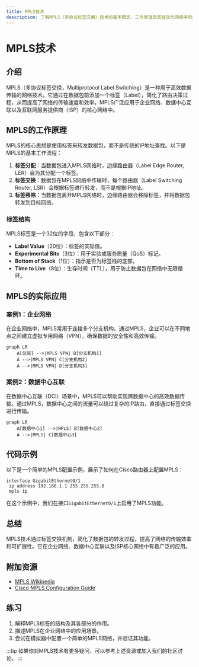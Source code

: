 ```yaml
---
title: MPLS技术
description: 了解MPLS（多协议标签交换）技术的基本概念、工作原理及其在现代网络中的应用。
---
```


# MPLS技术

## 介绍

MPLS（多协议标签交换，Multiprotocol Label Switching）是一种用于高效数据传输的网络技术。它通过在数据包前添加一个标签（Label），简化了路由决策过程，从而提高了网络的传输速度和效率。MPLS广泛应用于企业网络、数据中心互联以及互联网服务提供商（ISP）的核心网络中。

## MPLS的工作原理

MPLS的核心思想是使用标签来转发数据包，而不是传统的IP地址查找。以下是MPLS的基本工作流程：

1. **标签分配**：当数据包进入MPLS网络时，边缘路由器（Label Edge Router, LER）会为其分配一个标签。
2. **标签交换**：数据包在MPLS网络中传输时，每个路由器（Label Switching Router, LSR）会根据标签进行转发，而不是根据IP地址。
3. **标签移除**：当数据包离开MPLS网络时，边缘路由器会移除标签，并将数据包转发到目标网络。

### 标签结构

MPLS标签是一个32位的字段，包含以下部分：

- **Label Value**（20位）：标签的实际值。
- **Experimental Bits**（3位）：用于实验或服务质量（QoS）标记。
- **Bottom of Stack**（1位）：指示是否为标签栈的底部。
- **Time to Live**（8位）：生存时间（TTL），用于防止数据包在网络中无限循环。

## MPLS的实际应用

### 案例1：企业网络

在企业网络中，MPLS常用于连接多个分支机构。通过MPLS，企业可以在不同地点之间建立虚拟专用网络（VPN），确保数据的安全性和高效传输。

```mermaid
graph LR
    A[总部] -->|MPLS VPN| B[分支机构1]
    A -->|MPLS VPN| C[分支机构2]
    A -->|MPLS VPN| D[分支机构3]
```

### 案例2：数据中心互联

在数据中心互联（DCI）场景中，MPLS可以帮助实现跨数据中心的高效数据传输。通过MPLS，数据中心之间的流量可以绕过复杂的IP路由，直接通过标签交换进行传输。

```mermaid
graph LR
    A[数据中心1] -->|MPLS| B[数据中心2]
    A -->|MPLS| C[数据中心3]
```

## 代码示例

以下是一个简单的MPLS配置示例，展示了如何在Cisco路由器上配置MPLS：

```cisco
interface GigabitEthernet0/1
 ip address 192.168.1.1 255.255.255.0
 mpls ip
```

在这个示例中，我们在接口`GigabitEthernet0/1`上启用了MPLS功能。

## 总结

MPLS技术通过标签交换机制，简化了数据包的转发过程，提高了网络的传输效率和可扩展性。它在企业网络、数据中心互联以及ISP核心网络中有着广泛的应用。

## 附加资源

- [MPLS Wikipedia](https://en.wikipedia.org/wiki/Multiprotocol_Label_Switching)
- [Cisco MPLS Configuration Guide](https://www.cisco.com/c/en/us/td/docs/ios-xml/ios/mp_ls_vpn/configuration/xe-16/mp-ls-vpn-xe-16-book.html)

## 练习

1. 解释MPLS标签的结构及其各部分的作用。
2. 描述MPLS在企业网络中的应用场景。
3. 尝试在模拟器中配置一个简单的MPLS网络，并验证其功能。

:::tip
如果你对MPLS技术有更多疑问，可以参考上述资源或加入我们的社区讨论。
:::